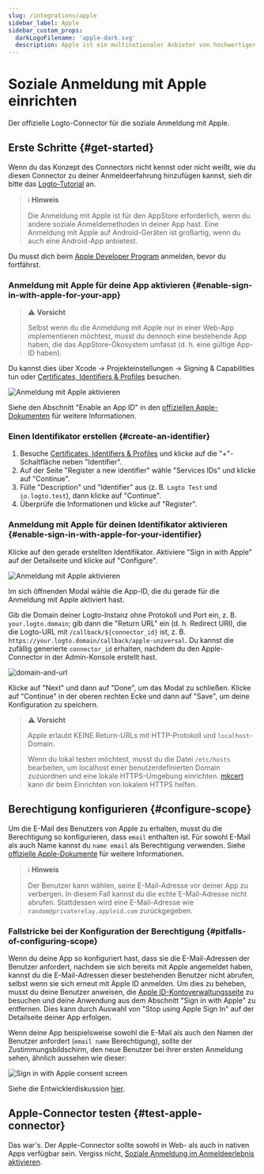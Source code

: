 ```yaml
---
slug: /integrations/apple
sidebar_label: Apple
sidebar_custom_props:
  darkLogoFilename: 'apple-dark.svg'
  description: Apple ist ein multinationaler Anbieter von hochwertiger Hardware und Software.
---
```



# Soziale Anmeldung mit Apple einrichten

Der offizielle Logto-Connector für die soziale Anmeldung mit Apple.

<GuideTip />

## Erste Schritte \{#get-started}

Wenn du das Konzept des Connectors nicht kennst oder nicht weißt, wie du diesen Connector zu deiner Anmeldeerfahrung hinzufügen kannst, sieh dir bitte das [Logto-Tutorial](/connectors/social-connectors) an.

> ℹ️ **Hinweis**
>
> Die Anmeldung mit Apple ist für den AppStore erforderlich, wenn du andere soziale Anmeldemethoden in deiner App hast.
> Eine Anmeldung mit Apple auf Android-Geräten ist großartig, wenn du auch eine Android-App anbietest.

Du musst dich beim [Apple Developer Program](https://developer.apple.com/programs/) anmelden, bevor du fortfährst.

### Anmeldung mit Apple für deine App aktivieren \{#enable-sign-in-with-apple-for-your-app}

> ⚠️ **Vorsicht**
>
> Selbst wenn du die Anmeldung mit Apple nur in einer Web-App implementieren möchtest, musst du dennoch eine bestehende App haben, die das AppStore-Ökosystem umfasst (d. h. eine gültige App-ID haben).

Du kannst dies über Xcode -> Projekteinstellungen -> Signing & Capabilities tun oder [Certificates, Identifiers & Profiles](https://developer.apple.com/account/resources/identifiers/list/bundleId) besuchen.

![Anmeldung mit Apple aktivieren](./assets/enable-sign-in-with-apple-in-xcode.png)

Siehe den Abschnitt "Enable an App ID" in den [offiziellen Apple-Dokumenten](https://developer.apple.com/documentation/sign_in_with_apple/configuring_your_environment_for_sign_in_with_apple) für weitere Informationen.

### Einen Identifikator erstellen \{#create-an-identifier}

1. Besuche [Certificates, Identifiers & Profiles](https://developer.apple.com/account/resources/identifiers/list/serviceId) und klicke auf die "+"-Schaltfläche neben "Identifier".
2. Auf der Seite "Register a new identifier" wähle "Services IDs" und klicke auf "Continue".
3. Fülle "Description" und "Identifier" aus (z. B. `Logto Test` und `io.logto.test`), dann klicke auf "Continue".
4. Überprüfe die Informationen und klicke auf "Register".

### Anmeldung mit Apple für deinen Identifikator aktivieren \{#enable-sign-in-with-apple-for-your-identifier}

Klicke auf den gerade erstellten Identifikator. Aktiviere "Sign in with Apple" auf der Detailseite und klicke auf "Configure".

![Anmeldung mit Apple aktivieren](./assets/enable-sign-in-with-apple.png)

Im sich öffnenden Modal wähle die App-ID, die du gerade für die Anmeldung mit Apple aktiviert hast.

Gib die Domain deiner Logto-Instanz ohne Protokoll und Port ein, z. B. `your.logto.domain`; gib dann die "Return URL" ein (d. h. Redirect URI), die die Logto-URL mit `/callback/${connector_id}` ist, z. B. `https://your.logto.domain/callback/apple-universal`. Du kannst die zufällig generierte `connector_id` erhalten, nachdem du den Apple-Connector in der Admin-Konsole erstellt hast.

![domain-and-url](./assets/domain-and-url.png)

Klicke auf "Next" und dann auf "Done", um das Modal zu schließen. Klicke auf "Continue" in der oberen rechten Ecke und dann auf "Save", um deine Konfiguration zu speichern.

> ⚠️ **Vorsicht**
>
> Apple erlaubt KEINE Return-URLs mit HTTP-Protokoll und `localhost`-Domain.
>
> Wenn du lokal testen möchtest, musst du die Datei `/etc/hosts` bearbeiten, um localhost einer benutzerdefinierten Domain zuzuordnen und eine lokale HTTPS-Umgebung einrichten. [mkcert](https://github.com/FiloSottile/mkcert) kann dir beim Einrichten von lokalem HTTPS helfen.

## Berechtigung konfigurieren \{#configure-scope}

Um die E-Mail des Benutzers von Apple zu erhalten, musst du die Berechtigung so konfigurieren, dass `email` enthalten ist. Für sowohl E-Mail als auch Name kannst du `name email` als Berechtigung verwenden. Siehe [offizielle Apple-Dokumente](https://developer.apple.com/documentation/sign_in_with_apple/sign_in_with_apple_js/incorporating_sign_in_with_apple_into_other_platforms#3332113) für weitere Informationen.

> ℹ️ **Hinweis**
>
> Der Benutzer kann wählen, seine E-Mail-Adresse vor deiner App zu verbergen. In diesem Fall kannst du die echte E-Mail-Adresse nicht abrufen. Stattdessen wird eine E-Mail-Adresse wie `random@privaterelay.appleid.com` zurückgegeben.

### Fallstricke bei der Konfiguration der Berechtigung \{#pitfalls-of-configuring-scope}

Wenn du deine App so konfiguriert hast, dass sie die E-Mail-Adressen der Benutzer anfordert, nachdem sie sich bereits mit Apple angemeldet haben, kannst du die E-Mail-Adressen dieser bestehenden Benutzer nicht abrufen, selbst wenn sie sich erneut mit Apple ID anmelden. Um dies zu beheben, musst du deine Benutzer anweisen, die [Apple ID-Kontoverwaltungsseite](https://appleid.apple.com/account/manage) zu besuchen und deine Anwendung aus dem Abschnitt "Sign in with Apple" zu entfernen. Dies kann durch Auswahl von "Stop using Apple Sign In" auf der Detailseite deiner App erfolgen.

Wenn deine App beispielsweise sowohl die E-Mail als auch den Namen der Benutzer anfordert (`email name` Berechtigung), sollte der Zustimmungsbildschirm, den neue Benutzer bei ihrer ersten Anmeldung sehen, ähnlich aussehen wie dieser:

![Sign in with Apple consent screen](./assets/sign-in-with-apple-consent-screen.png)

Siehe die Entwicklerdiskussion [hier](https://forums.developer.apple.com/forums/thread/132223).

## Apple-Connector testen \{#test-apple-connector}

Das war's. Der Apple-Connector sollte sowohl in Web- als auch in nativen Apps verfügbar sein. Vergiss nicht, [Soziale Anmeldung im Anmeldeerlebnis aktivieren](/connectors/social-connectors/#enable-social-sign-in).
